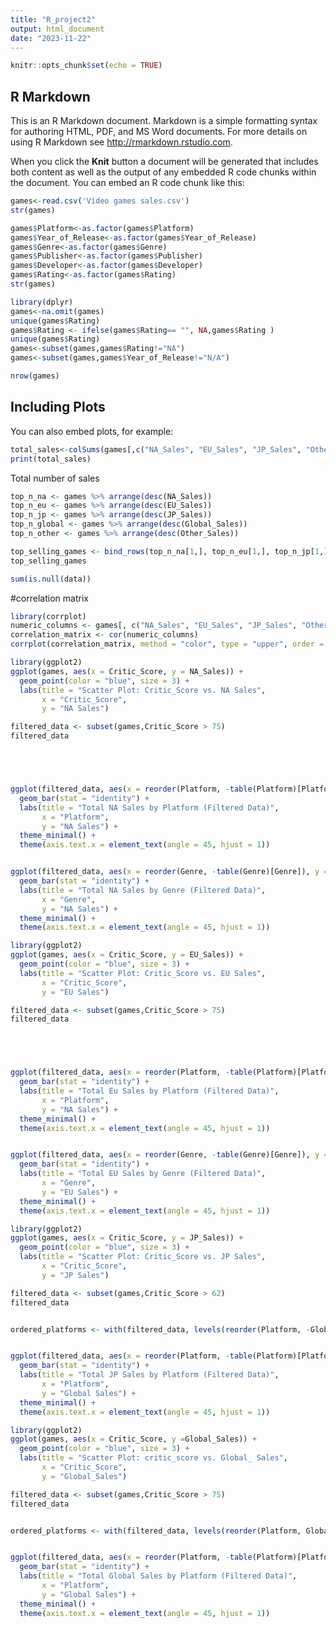 ```yaml
---
title: "R_project2"
output: html_document
date: "2023-11-22"
---
```


```r
knitr::opts_chunk$set(echo = TRUE)
```

## R Markdown

This is an R Markdown document. Markdown is a simple formatting syntax for authoring HTML, PDF, and MS Word documents. For more details on using R Markdown see <http://rmarkdown.rstudio.com>.

When you click the **Knit** button a document will be generated that includes both content as well as the output of any embedded R code chunks within the document. You can embed an R code chunk like this:

```r
games<-read.csv('Video games sales.csv')
str(games)
```


```r
games$Platform<-as.factor(games$Platform)
games$Year_of_Release<-as.factor(games$Year_of_Release)
games$Genre<-as.factor(games$Genre)
games$Publisher<-as.factor(games$Publisher)
games$Developer<-as.factor(games$Developer)
games$Rating<-as.factor(games$Rating)
str(games)
```

```r
library(dplyr)
games<-na.omit(games)
unique(games$Rating)
games$Rating <- ifelse(games$Rating== "", NA,games$Rating )
unique(games$Rating)
games<-subset(games,games$Rating!="NA")
games<-subset(games,games$Year_of_Release!="N/A")
```

```r
nrow(games)
```

## Including Plots

You can also embed plots, for example:

```r
total_sales<-colSums(games[,c("NA_Sales", "EU_Sales", "JP_Sales", "Other_Sales", "Global_Sales")])
print(total_sales)
```

Total number of sales






```r
top_n_na <- games %>% arrange(desc(NA_Sales))
top_n_eu <- games %>% arrange(desc(EU_Sales))
top_n_jp <- games %>% arrange(desc(JP_Sales)) 
top_n_global <- games %>% arrange(desc(Global_Sales)) 
top_n_other <- games %>% arrange(desc(Other_Sales)) 

top_selling_games <- bind_rows(top_n_na[1,], top_n_eu[1,], top_n_jp[1,], top_n_other[1,])
top_selling_games
```


```r
sum(is.null(data))

```

#correlation matrix
```r
library(corrplot)
numeric_columns <- games[, c("NA_Sales", "EU_Sales", "JP_Sales", "Other_Sales", "Global_Sales", "Critic_Score", "Critic_Count", "User_Score", "User_Count")]
correlation_matrix <- cor(numeric_columns)
corrplot(correlation_matrix, method = "color", type = "upper", order = "hclust", tl.col = "black", tl.srt = 45)
```
```r
library(ggplot2)
ggplot(games, aes(x = Critic_Score, y = NA_Sales)) +
  geom_point(color = "blue", size = 3) +
  labs(title = "Scatter Plot: Critic_Score vs. NA Sales",
       x = "Critic_Score",
       y = "NA Sales")
```
```r
filtered_data <- subset(games,Critic_Score > 75)
filtered_data





ggplot(filtered_data, aes(x = reorder(Platform, -table(Platform)[Platform]), y = NA_Sales, fill = Platform)) +
  geom_bar(stat = "identity") +
  labs(title = "Total NA Sales by Platform (Filtered Data)",
       x = "Platform",
       y = "NA Sales") +
  theme_minimal() +
  theme(axis.text.x = element_text(angle = 45, hjust = 1))


ggplot(filtered_data, aes(x = reorder(Genre, -table(Genre)[Genre]), y = NA_Sales, fill = Genre)) +
  geom_bar(stat = "identity") +
  labs(title = "Total NA Sales by Genre (Filtered Data)",
       x = "Genre",
       y = "NA Sales") +
  theme_minimal() +
  theme(axis.text.x = element_text(angle = 45, hjust = 1))


```
```r
library(ggplot2)
ggplot(games, aes(x = Critic_Score, y = EU_Sales)) +
  geom_point(color = "blue", size = 3) +
  labs(title = "Scatter Plot: Critic_Score vs. EU Sales",
       x = "Critic_Score",
       y = "EU Sales")
```
```r
filtered_data <- subset(games,Critic_Score > 75)
filtered_data





ggplot(filtered_data, aes(x = reorder(Platform, -table(Platform)[Platform]), y = EU_Sales, fill = Platform)) +
  geom_bar(stat = "identity") +
  labs(title = "Total Eu Sales by Platform (Filtered Data)",
       x = "Platform",
       y = "NA Sales") +
  theme_minimal() +
  theme(axis.text.x = element_text(angle = 45, hjust = 1))


ggplot(filtered_data, aes(x = reorder(Genre, -table(Genre)[Genre]), y = EU_Sales, fill = Genre)) +
  geom_bar(stat = "identity") +
  labs(title = "Total EU Sales by Genre (Filtered Data)",
       x = "Genre",
       y = "EU Sales") +
  theme_minimal() +
  theme(axis.text.x = element_text(angle = 45, hjust = 1))


```



```r
library(ggplot2)
ggplot(games, aes(x = Critic_Score, y = JP_Sales)) +
  geom_point(color = "blue", size = 3) +
  labs(title = "Scatter Plot: Critic_Score vs. JP Sales",
       x = "Critic_Score",
       y = "JP Sales")


```

```r
filtered_data <- subset(games,Critic_Score > 62)
filtered_data


ordered_platforms <- with(filtered_data, levels(reorder(Platform, -Global_Sales)))


ggplot(filtered_data, aes(x = reorder(Platform, -table(Platform)[Platform]), y = Global_Sales, fill = Platform)) +
  geom_bar(stat = "identity") +
  labs(title = "Total JP Sales by Platform (Filtered Data)",
       x = "Platform",
       y = "Global Sales") +
  theme_minimal() +
  theme(axis.text.x = element_text(angle = 45, hjust = 1))


```


```r
library(ggplot2)
ggplot(games, aes(x = Critic_Score, y =Global_Sales)) +
  geom_point(color = "blue", size = 3) +
  labs(title = "Scatter Plot: critic_score vs. Global_ Sales",
       x = "Critic_Score",
       y = "Global_Sales")
```

```r
filtered_data <- subset(games,Critic_Score > 75)
filtered_data


ordered_platforms <- with(filtered_data, levels(reorder(Platform, Global_Sales)))


ggplot(filtered_data, aes(x = reorder(Platform, -table(Platform)[Platform]), y = Global_Sales, fill = Platform)) +
  geom_bar(stat = "identity") +
  labs(title = "Total Global Sales by Platform (Filtered Data)",
       x = "Platform",
       y = "Global Sales") +
  theme_minimal() +
  theme(axis.text.x = element_text(angle = 45, hjust = 1))


```